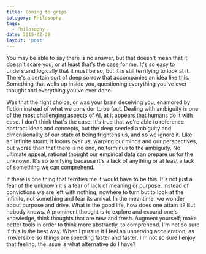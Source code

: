 ```yaml
---
title: Coming to grips
category: Philosophy
tags:
  - Philosophy
date: 2015-02-30
layout: 'post'
---
```


You may be able to say there is no answer, but that doesn't mean that
it doesn't scare you, or at least that's the case for me. It's so easy
to understand logically that it must be so, but it is still terrifying
to look at it. There's a certain sort of deep sorrow that accompanies
an idea like this. Something that wells up inside you, questioning
everything you've ever thought and everything you've ever done.

Was that the right choice, or was your brain deceiving you, enamored
by fiction instead of what we consider to be fact. Dealing with
ambiguity is one of the most challenging aspects of AI, at it appears
that humans do it with ease. I don't think that's the case. It's true
that we're able to reference abstract ideas and concepts, but the deep
seeded ambiguity and dimensionality of our state of being frightens
us, and so we ignore it. Like an infinite storm, it looms over us,
warping our minds and our perspectives, but worse than that there is
no end, no terminus to the ambiguity. No ultimate appeal, rational
thought our empirical data can prepare us for the unknown. It's so
terrifying because it's a lack of anything or at least a lack of
something we can comprehend.

If there is one thing that terrifies me it would have to be this. It's
not just a fear of the unknown it's a fear of lack of meaning or
purpose. Instead of convictions we are left with nothing, nowhere to
turn but to look at the infinite, not something and fear its
arrival. In the meantime, we wonder about purpose and drive. What is
the good life, how does one attain it? But nobody knows. A prominent
thought is to explore and expand one's knowledge, think thoughts that
are new and fresh. Augment yourself; make better tools in order to
think more abstractly, to comprehend. I'm not so sure if this is the
best way. When I pursue it I feel an unnerving acceleration, as
irreversible so things are speeding faster and faster. I'm not so sure
I enjoy that feeling; the issue is what alternative do I have?
